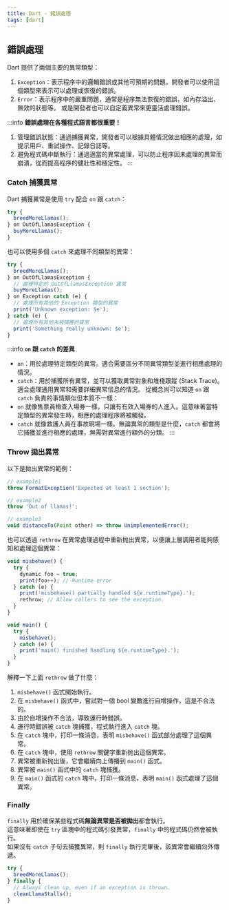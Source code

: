 ```yaml
---
title: Dart - 錯誤處理
tags: [dart]
---
```


## 錯誤處理
Dart 提供了兩個主要的異常類型：  
1. `Exception`：表示程序中的邏輯錯誤或其他可預期的問題。開發者可以使用這個類型來表示可以處理或恢復的錯誤。
2. `Error`：表示程序中的嚴重問題，通常是程序無法恢復的錯誤，如內存溢出、無效的狀態等。
或是開發者也可以自定義異常來更靈活處理錯誤。

:::info
**錯誤處理在各種程式語言都很重要！**
1. 管理錯誤狀態：通過捕獲異常，開發者可以根據具體情況做出相應的處理，如提示用戶、重試操作、記錄日誌等。
2. 避免程式碼中斷執行：通過適當的異常處理，可以防止程序因未處理的異常而崩潰，從而提高程序的健壯性和穩定性。
:::

### Catch 捕獲異常
Dart 捕獲異常是使用 `try` 配合 `on` 跟 `catch`：
```ts
try {
  breedMoreLlamas();
} on OutOfLlamasException {
  buyMoreLlamas();
}
```
也可以使用多個 `catch` 來處理不同類型的異常：
```ts
try {
  breedMoreLlamas();
} on OutOfLlamasException {
  // 處理特定的 OutOfLlamasException 異常
  buyMoreLlamas();
} on Exception catch (e) {
  // 處理所有其他的 Exception 類型的異常
  print('Unknown exception: $e');
} catch (e) {
  // 處理所有其他未被捕獲的異常
  print('Something really unknown: $e');
}
```
:::info
**`on` 跟 `catch` 的差異**
- `on`：用於處理特定類型的異常。適合需要區分不同異常類型並進行相應處理的情況。
- `catch`：用於捕獲所有異常，並可以獲取異常對象和堆棧跟蹤 (Stack Trace)。適合處理通用異常和需要詳細異常信息的情況。
從概念尚可以知道 `on` 跟 `catch` 負責的事情類似但本質不一樣：
- `on` 就像售票員檢查入場券一樣，只讓有有效入場券的人進入。這意味著當特定類型的異常發生時，相應的處理程序將被觸發。
- `catch` 就像救護人員在事故現場一樣。無論異常的類型是什麼，`catch` 都會將它捕獲並進行相應的處理，無需對異常進行額外的分類。
:::

### Throw 拋出異常
以下是拋出異常的範例：
```ts
// example1
throw FormatException('Expected at least 1 section');

// example2
throw 'Out of llamas!';

// example3
void distanceTo(Point other) => throw UnimplementedError();
```
也可以透過 `rethrow` 在異常處理過程中重新抛出異常，以便讓上層調用者能夠感知和處理這個異常：
```ts
void misbehave() {
  try {
    dynamic foo = true;
    print(foo++); // Runtime error
  } catch (e) {
    print('misbehave() partially handled ${e.runtimeType}.');
    rethrow; // Allow callers to see the exception.
  }
}

void main() {
  try {
    misbehave();
  } catch (e) {
    print('main() finished handling ${e.runtimeType}.');
  }
}
```
解釋一下上面 `rethrow` 做了什麼：
1. `misbehave()` 函式開始執行。
2. 在 `misbehave()` 函式中，嘗試對一個 bool 變數進行自增操作，這是不合法的。
3. 由於自增操作不合法，導致運行時錯誤。
4. 運行時錯誤被 `catch` 塊捕獲，程式執行進入 `catch` 塊。
5. 在 `catch` 塊中，打印一條消息，表明 `misbehave()` 函式部分處理了這個異常。
6. 在 `catch` 塊中，使用 `rethrow` 關鍵字重新抛出這個異常。
7. 異常被重新抛出後，它會繼續向上傳播到 `main()` 函式。
8. 異常被 `main()` 函式中的 `catch` 塊捕獲。
9. 在 `main()` 函式的 `catch` 塊中，打印一條消息，表明 `main()` 函式處理了這個異常。

### Finally
`finally` 用於確保某些程式碼**無論異常是否被拋出**都會執行。  
這意味著即使在 `try` 區塊中的程式碼引發異常，`finally` 中的程式碼仍然會被執行。  
如果沒有 `catch` 子句去捕獲異常，則 `finally` 執行完畢後，該異常會繼續向外傳遞。
```ts
try {
  breedMoreLlamas();
} finally {
  // Always clean up, even if an exception is thrown.
  cleanLlamaStalls();
}
```